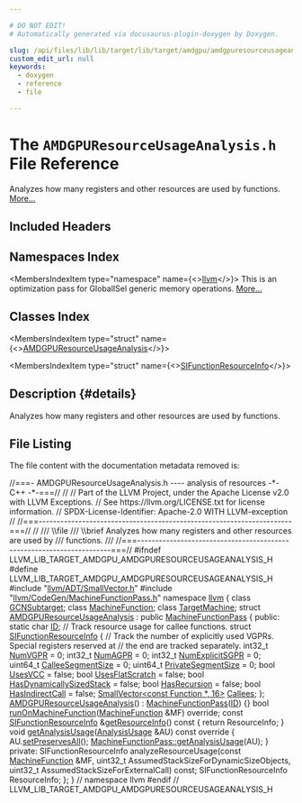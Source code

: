 ```yaml
---

# DO NOT EDIT!
# Automatically generated via docusaurus-plugin-doxygen by Doxygen.

slug: /api/files/lib/lib/target/lib/target/amdgpu/amdgpuresourceusageanalysis-h
custom_edit_url: null
keywords:
  - doxygen
  - reference
  - file

---
```





# The `AMDGPUResourceUsageAnalysis.h` File Reference

<DoxygenPage pluginConfig={pluginConfig}>

Analyzes how many registers and other resources are used by functions. <a href="#details">More...</a>

## Included Headers

<IncludesList>
<IncludesListItem
  filePath="llvm/ADT/SmallVector.h"
  permalink="/docs/api/files/include/include/llvm/include/llvm/adt/smallvector-h"
  isLocal="true" />
<IncludesListItem
  filePath="llvm/CodeGen/MachineFunctionPass.h"
  permalink="/docs/api/files/include/include/llvm/include/llvm/codegen/machinefunctionpass-h"
  isLocal="true" />
</IncludesList>

## Namespaces Index

<MembersIndex>

<MembersIndexItem
  type="namespace"
  name={<><a href="/docs/api/namespaces/llvm">llvm</a></>}>
This is an optimization pass for GlobalISel generic memory operations. <a href="/docs/api/namespaces/llvm/#details">More...</a>
</MembersIndexItem>

</MembersIndex>

## Classes Index

<MembersIndex>

<MembersIndexItem
  type="struct"
  name={<><a href="/docs/api/structs/llvm/amdgpuresourceusageanalysis">AMDGPUResourceUsageAnalysis</a></>}>
</MembersIndexItem>

<MembersIndexItem
  type="struct"
  name={<><a href="/docs/api/structs/llvm/amdgpuresourceusageanalysis/sifunctionresourceinfo">SIFunctionResourceInfo</a></>}>
</MembersIndexItem>

</MembersIndex>

## Description {#details}

Analyzes how many registers and other resources are used by functions.

## File Listing

The file content with the documentation metadata removed is:

<ProgramListing>

<Link id="l00001" /><CodeLine lineNumber="1"><span class="doxyHighlightComment">//===- AMDGPUResourceUsageAnalysis.h ---- analysis of resources -&#42;- C++ -&#42;-===//</span></CodeLine>
<Link id="l00002" /><CodeLine lineNumber="2"><span class="doxyHighlightComment">//</span></CodeLine>
<Link id="l00003" /><CodeLine lineNumber="3"><span class="doxyHighlightComment">// Part of the LLVM Project, under the Apache License v2.0 with LLVM Exceptions.</span></CodeLine>
<Link id="l00004" /><CodeLine lineNumber="4"><span class="doxyHighlightComment">// See https://llvm.org/LICENSE.txt for license information.</span></CodeLine>
<Link id="l00005" /><CodeLine lineNumber="5"><span class="doxyHighlightComment">// SPDX-License-Identifier: Apache-2.0 WITH LLVM-exception</span></CodeLine>
<Link id="l00006" /><CodeLine lineNumber="6"><span class="doxyHighlightComment">//</span></CodeLine>
<Link id="l00007" /><CodeLine lineNumber="7"><span class="doxyHighlightComment">//===----------------------------------------------------------------------===//</span></CodeLine>
<Link id="l00008" /><CodeLine lineNumber="8"><span class="doxyHighlightComment">//</span></CodeLine>
<Link id="l00009" /><CodeLine lineNumber="9"><span class="doxyHighlightComment">/// \\file</span></CodeLine>
<Link id="l00010" /><CodeLine lineNumber="10"><span class="doxyHighlightComment">/// \\brief Analyzes how many registers and other resources are used by</span></CodeLine>
<Link id="l00011" /><CodeLine lineNumber="11"><span class="doxyHighlightComment">/// functions.</span></CodeLine>
<Link id="l00012" /><CodeLine lineNumber="12"><span class="doxyHighlightComment">///</span></CodeLine>
<Link id="l00013" /><CodeLine lineNumber="13"><span class="doxyHighlightComment">//===----------------------------------------------------------------------===//</span></CodeLine>
<Link id="l00014" /><CodeLine lineNumber="14"></CodeLine>
<Link id="l00015" /><CodeLine lineNumber="15"><span class="doxyHighlightPreprocessor">#ifndef LLVM&#95;LIB&#95;TARGET&#95;AMDGPU&#95;AMDGPURESOURCEUSAGEANALYSIS&#95;H</span></CodeLine>
<Link id="l00016" /><CodeLine lineNumber="16"><span class="doxyHighlightPreprocessor">#define LLVM&#95;LIB&#95;TARGET&#95;AMDGPU&#95;AMDGPURESOURCEUSAGEANALYSIS&#95;H</span></CodeLine>
<Link id="l00017" /><CodeLine lineNumber="17"></CodeLine>
<Link id="l00018" /><CodeLine lineNumber="18"><span class="doxyHighlightPreprocessor">#include &quot;<a href="/docs/api/files/include/include/llvm/include/llvm/adt/smallvector-h">llvm/ADT/SmallVector.h</a>&quot;</span></CodeLine>
<Link id="l00019" /><CodeLine lineNumber="19"><span class="doxyHighlightPreprocessor">#include &quot;<a href="/docs/api/files/include/include/llvm/include/llvm/codegen/machinefunctionpass-h">llvm/CodeGen/MachineFunctionPass.h</a>&quot;</span></CodeLine>
<Link id="l00020" /><CodeLine lineNumber="20"></CodeLine>
<Link id="l00021" /><CodeLine lineNumber="21"><span class="doxyHighlightKeyword">namespace </span><span class="doxyHighlight"><a href="/docs/api/namespaces/llvm">llvm</a> &#123;</span></CodeLine>
<Link id="l00022" /><CodeLine lineNumber="22"></CodeLine>
<Link id="l00023" /><CodeLine lineNumber="23"><span class="doxyHighlightKeyword">class </span><span class="doxyHighlight"><a href="/docs/api/classes/llvm/gcnsubtarget">GCNSubtarget</a>;</span></CodeLine>
<Link id="l00024" /><CodeLine lineNumber="24"><span class="doxyHighlightKeyword">class </span><span class="doxyHighlight"><a href="/docs/api/classes/llvm/machinefunction">MachineFunction</a>;</span></CodeLine>
<Link id="l00025" /><CodeLine lineNumber="25"><span class="doxyHighlightKeyword">class </span><span class="doxyHighlight"><a href="/docs/api/classes/llvm/targetmachine">TargetMachine</a>;</span></CodeLine>
<Link id="l00026" /><CodeLine lineNumber="26"></CodeLine>
<Link id="l00027" /><CodeLine lineNumber="27" lineLink="/docs/api/structs/llvm/amdgpuresourceusageanalysis"><span class="doxyHighlightKeyword">struct </span><span class="doxyHighlight"><a href="/docs/api/structs/llvm/amdgpuresourceusageanalysis/#af6958931337bb4e85ba5e28bcb2e75e3">AMDGPUResourceUsageAnalysis</a> : </span><span class="doxyHighlightKeyword">public</span><span class="doxyHighlight"> <a href="/docs/api/classes/llvm/machinefunctionpass/#a29c81d2386f4a727c6d33413807530c8">MachineFunctionPass</a> &#123;</span></CodeLine>
<Link id="l00028" /><CodeLine lineNumber="28"><span class="doxyHighlightKeyword">public</span><span class="doxyHighlight">:</span></CodeLine>
<Link id="l00029" /><CodeLine lineNumber="29" lineLink="/docs/api/structs/llvm/amdgpuresourceusageanalysis/#a0473e75d4fd2a0903afd68683eb8404f"><span class="doxyHighlight">  </span><span class="doxyHighlightKeyword">static</span><span class="doxyHighlight"> </span><span class="doxyHighlightKeywordType">char</span><span class="doxyHighlight"> <a href="/docs/api/structs/llvm/amdgpuresourceusageanalysis/#a0473e75d4fd2a0903afd68683eb8404f">ID</a>;</span></CodeLine>
<Link id="l00030" /><CodeLine lineNumber="30"><span class="doxyHighlight">  </span><span class="doxyHighlightComment">// Track resource usage for callee functions.</span></CodeLine>
<Link id="l00031" /><CodeLine lineNumber="31" lineLink="/docs/api/structs/llvm/amdgpuresourceusageanalysis/sifunctionresourceinfo"><span class="doxyHighlight">  </span><span class="doxyHighlightKeyword">struct </span><span class="doxyHighlight"><a href="/docs/api/structs/llvm/amdgpuresourceusageanalysis/sifunctionresourceinfo">SIFunctionResourceInfo</a> &#123;</span></CodeLine>
<Link id="l00032" /><CodeLine lineNumber="32"><span class="doxyHighlight">    </span><span class="doxyHighlightComment">// Track the number of explicitly used VGPRs. Special registers reserved at</span></CodeLine>
<Link id="l00033" /><CodeLine lineNumber="33"><span class="doxyHighlight">    </span><span class="doxyHighlightComment">// the end are tracked separately.</span></CodeLine>
<Link id="l00034" /><CodeLine lineNumber="34" lineLink="/docs/api/structs/llvm/amdgpuresourceusageanalysis/sifunctionresourceinfo/#ace2f47e698e52d6ee942db8b7196e665"><span class="doxyHighlight">    int32&#95;t <a href="/docs/api/structs/llvm/amdgpuresourceusageanalysis/sifunctionresourceinfo/#ace2f47e698e52d6ee942db8b7196e665">NumVGPR</a> = 0;</span></CodeLine>
<Link id="l00035" /><CodeLine lineNumber="35" lineLink="/docs/api/structs/llvm/amdgpuresourceusageanalysis/sifunctionresourceinfo/#a9307d03fbda2e54a7b2ecb78bac47019"><span class="doxyHighlight">    int32&#95;t <a href="/docs/api/structs/llvm/amdgpuresourceusageanalysis/sifunctionresourceinfo/#a9307d03fbda2e54a7b2ecb78bac47019">NumAGPR</a> = 0;</span></CodeLine>
<Link id="l00036" /><CodeLine lineNumber="36" lineLink="/docs/api/structs/llvm/amdgpuresourceusageanalysis/sifunctionresourceinfo/#a8a250107696bf3f9bd50f12ed52b937d"><span class="doxyHighlight">    int32&#95;t <a href="/docs/api/structs/llvm/amdgpuresourceusageanalysis/sifunctionresourceinfo/#a8a250107696bf3f9bd50f12ed52b937d">NumExplicitSGPR</a> = 0;</span></CodeLine>
<Link id="l00037" /><CodeLine lineNumber="37" lineLink="/docs/api/structs/llvm/amdgpuresourceusageanalysis/sifunctionresourceinfo/#af3efb2b20e885f6310064a3affb7a296"><span class="doxyHighlight">    uint64&#95;t <a href="/docs/api/structs/llvm/amdgpuresourceusageanalysis/sifunctionresourceinfo/#af3efb2b20e885f6310064a3affb7a296">CalleeSegmentSize</a> = 0;</span></CodeLine>
<Link id="l00038" /><CodeLine lineNumber="38" lineLink="/docs/api/structs/llvm/amdgpuresourceusageanalysis/sifunctionresourceinfo/#a9182e409604c9f69e188aa4580e5d7b1"><span class="doxyHighlight">    uint64&#95;t <a href="/docs/api/structs/llvm/amdgpuresourceusageanalysis/sifunctionresourceinfo/#a9182e409604c9f69e188aa4580e5d7b1">PrivateSegmentSize</a> = 0;</span></CodeLine>
<Link id="l00039" /><CodeLine lineNumber="39" lineLink="/docs/api/structs/llvm/amdgpuresourceusageanalysis/sifunctionresourceinfo/#ab9afb486dfec15a26a2b0b26a9b5302d"><span class="doxyHighlight">    </span><span class="doxyHighlightKeywordType">bool</span><span class="doxyHighlight"> <a href="/docs/api/structs/llvm/amdgpuresourceusageanalysis/sifunctionresourceinfo/#ab9afb486dfec15a26a2b0b26a9b5302d">UsesVCC</a> = </span><span class="doxyHighlightKeyword">false</span><span class="doxyHighlight">;</span></CodeLine>
<Link id="l00040" /><CodeLine lineNumber="40" lineLink="/docs/api/structs/llvm/amdgpuresourceusageanalysis/sifunctionresourceinfo/#a1ad15d21553e3b179b6b0f78efad4e3a"><span class="doxyHighlight">    </span><span class="doxyHighlightKeywordType">bool</span><span class="doxyHighlight"> <a href="/docs/api/structs/llvm/amdgpuresourceusageanalysis/sifunctionresourceinfo/#a1ad15d21553e3b179b6b0f78efad4e3a">UsesFlatScratch</a> = </span><span class="doxyHighlightKeyword">false</span><span class="doxyHighlight">;</span></CodeLine>
<Link id="l00041" /><CodeLine lineNumber="41" lineLink="/docs/api/structs/llvm/amdgpuresourceusageanalysis/sifunctionresourceinfo/#a7646a5431ba0550b290b5888d0d6898b"><span class="doxyHighlight">    </span><span class="doxyHighlightKeywordType">bool</span><span class="doxyHighlight"> <a href="/docs/api/structs/llvm/amdgpuresourceusageanalysis/sifunctionresourceinfo/#a7646a5431ba0550b290b5888d0d6898b">HasDynamicallySizedStack</a> = </span><span class="doxyHighlightKeyword">false</span><span class="doxyHighlight">;</span></CodeLine>
<Link id="l00042" /><CodeLine lineNumber="42" lineLink="/docs/api/structs/llvm/amdgpuresourceusageanalysis/sifunctionresourceinfo/#aeddee414e364d6b8d346964c88b3b50b"><span class="doxyHighlight">    </span><span class="doxyHighlightKeywordType">bool</span><span class="doxyHighlight"> <a href="/docs/api/structs/llvm/amdgpuresourceusageanalysis/sifunctionresourceinfo/#aeddee414e364d6b8d346964c88b3b50b">HasRecursion</a> = </span><span class="doxyHighlightKeyword">false</span><span class="doxyHighlight">;</span></CodeLine>
<Link id="l00043" /><CodeLine lineNumber="43" lineLink="/docs/api/structs/llvm/amdgpuresourceusageanalysis/sifunctionresourceinfo/#a9dfea6fbc3e9600bcafa0a2371e9e2de"><span class="doxyHighlight">    </span><span class="doxyHighlightKeywordType">bool</span><span class="doxyHighlight"> <a href="/docs/api/structs/llvm/amdgpuresourceusageanalysis/sifunctionresourceinfo/#a9dfea6fbc3e9600bcafa0a2371e9e2de">HasIndirectCall</a> = </span><span class="doxyHighlightKeyword">false</span><span class="doxyHighlight">;</span></CodeLine>
<Link id="l00044" /><CodeLine lineNumber="44" lineLink="/docs/api/structs/llvm/amdgpuresourceusageanalysis/sifunctionresourceinfo/#adf12c3cdbbcf0fd01e9397a693a6bf8e"><span class="doxyHighlight">    <a href="/docs/api/classes/llvm/smallvector">SmallVector&lt;const Function &#42;, 16&gt;</a> <a href="/docs/api/structs/llvm/amdgpuresourceusageanalysis/sifunctionresourceinfo/#adf12c3cdbbcf0fd01e9397a693a6bf8e">Callees</a>;</span></CodeLine>
<Link id="l00045" /><CodeLine lineNumber="45"><span class="doxyHighlight">  &#125;;</span></CodeLine>
<Link id="l00046" /><CodeLine lineNumber="46"></CodeLine>
<Link id="l00047" /><CodeLine lineNumber="47" lineLink="/docs/api/structs/llvm/amdgpuresourceusageanalysis/#af6958931337bb4e85ba5e28bcb2e75e3"><span class="doxyHighlight">  <a href="/docs/api/structs/llvm/amdgpuresourceusageanalysis/#af6958931337bb4e85ba5e28bcb2e75e3">AMDGPUResourceUsageAnalysis</a>() : <a href="/docs/api/classes/llvm/machinefunctionpass/#a29c81d2386f4a727c6d33413807530c8">MachineFunctionPass</a>(<a href="/docs/api/structs/llvm/amdgpuresourceusageanalysis/#a0473e75d4fd2a0903afd68683eb8404f">ID</a>) &#123;&#125;</span></CodeLine>
<Link id="l00048" /><CodeLine lineNumber="48"></CodeLine>
<Link id="l00049" /><CodeLine lineNumber="49"><span class="doxyHighlight">  </span><span class="doxyHighlightKeywordType">bool</span><span class="doxyHighlight"> <a href="/docs/api/structs/llvm/amdgpuresourceusageanalysis/#abc3887b23032d20ff538f82f3e5f4867">runOnMachineFunction</a>(<a href="/docs/api/classes/llvm/machinefunction">MachineFunction</a> &amp;MF) </span><span class="doxyHighlightKeyword">override</span><span class="doxyHighlight">;</span></CodeLine>
<Link id="l00050" /><CodeLine lineNumber="50"></CodeLine>
<Link id="l00051" /><CodeLine lineNumber="51" lineLink="/docs/api/structs/llvm/amdgpuresourceusageanalysis/#ae250491428da36d5773569981dcb3edd"><span class="doxyHighlight">  </span><span class="doxyHighlightKeyword">const</span><span class="doxyHighlight"> <a href="/docs/api/structs/llvm/amdgpuresourceusageanalysis/sifunctionresourceinfo">SIFunctionResourceInfo</a> &amp;<a href="/docs/api/structs/llvm/amdgpuresourceusageanalysis/#ae250491428da36d5773569981dcb3edd">getResourceInfo</a>()</span><span class="doxyHighlightKeyword"> const </span><span class="doxyHighlight">&#123; </span><span class="doxyHighlightKeywordFlow">return</span><span class="doxyHighlight"> ResourceInfo; &#125;</span></CodeLine>
<Link id="l00052" /><CodeLine lineNumber="52"></CodeLine>
<Link id="l00053" /><CodeLine lineNumber="53" lineLink="/docs/api/structs/llvm/amdgpuresourceusageanalysis/#a16ddf3cda8c18103f9e328509ce9f40c"><span class="doxyHighlight">  </span><span class="doxyHighlightKeywordType">void</span><span class="doxyHighlight"> <a href="/docs/api/structs/llvm/amdgpuresourceusageanalysis/#a16ddf3cda8c18103f9e328509ce9f40c">getAnalysisUsage</a>(<a href="/docs/api/classes/llvm/analysisusage">AnalysisUsage</a> &amp;AU)</span><span class="doxyHighlightKeyword"> const override </span><span class="doxyHighlight">&#123;</span></CodeLine>
<Link id="l00054" /><CodeLine lineNumber="54"><span class="doxyHighlight">    AU.<a href="/docs/api/classes/llvm/analysisusage/#af22b06a6a4f9df80454071685a0d6a02">setPreservesAll</a>();</span></CodeLine>
<Link id="l00055" /><CodeLine lineNumber="55"><span class="doxyHighlight">    <a href="/docs/api/classes/llvm/machinefunctionpass/#a864fd57b4304ef933b3281d0ef85a88e">MachineFunctionPass::getAnalysisUsage</a>(AU);</span></CodeLine>
<Link id="l00056" /><CodeLine lineNumber="56"><span class="doxyHighlight">  &#125;</span></CodeLine>
<Link id="l00057" /><CodeLine lineNumber="57"></CodeLine>
<Link id="l00058" /><CodeLine lineNumber="58"><span class="doxyHighlightKeyword">private</span><span class="doxyHighlight">:</span></CodeLine>
<Link id="l00059" /><CodeLine lineNumber="59"><span class="doxyHighlight">  SIFunctionResourceInfo</span></CodeLine>
<Link id="l00060" /><CodeLine lineNumber="60"><span class="doxyHighlight">  analyzeResourceUsage(</span><span class="doxyHighlightKeyword">const</span><span class="doxyHighlight"> <a href="/docs/api/classes/llvm/machinefunction">MachineFunction</a> &amp;MF,</span></CodeLine>
<Link id="l00061" /><CodeLine lineNumber="61"><span class="doxyHighlight">                       uint32&#95;t AssumedStackSizeForDynamicSizeObjects,</span></CodeLine>
<Link id="l00062" /><CodeLine lineNumber="62"><span class="doxyHighlight">                       uint32&#95;t AssumedStackSizeForExternalCall) </span><span class="doxyHighlightKeyword">const</span><span class="doxyHighlight">;</span></CodeLine>
<Link id="l00063" /><CodeLine lineNumber="63"><span class="doxyHighlight">  SIFunctionResourceInfo ResourceInfo;</span></CodeLine>
<Link id="l00064" /><CodeLine lineNumber="64"><span class="doxyHighlight">&#125;;</span></CodeLine>
<Link id="l00065" /><CodeLine lineNumber="65"><span class="doxyHighlight">&#125; </span><span class="doxyHighlightComment">// namespace llvm</span></CodeLine>
<Link id="l00066" /><CodeLine lineNumber="66"><span class="doxyHighlightPreprocessor">#endif </span><span class="doxyHighlightComment">// LLVM&#95;LIB&#95;TARGET&#95;AMDGPU&#95;AMDGPURESOURCEUSAGEANALYSIS&#95;H</span></CodeLine>

</ProgramListing>


</DoxygenPage>

